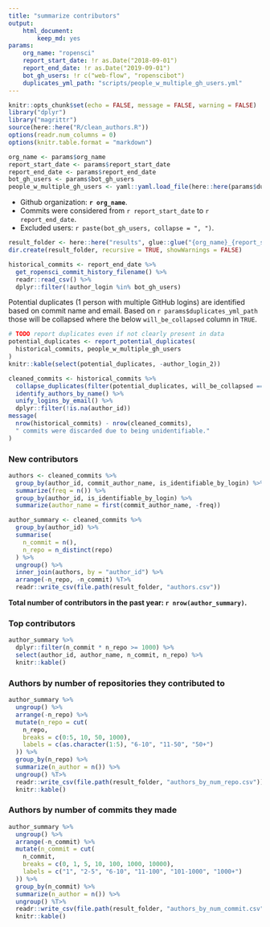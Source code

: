 ```yaml
---
title: "summarize contributors"
output: 
    html_document:
        keep_md: yes
params:
    org_name: "ropensci"
    report_start_date: !r as.Date("2018-09-01")
    report_end_date: !r as.Date("2019-09-01")
    bot_gh_users: !r c("web-flow", "ropenscibot")
    duplicates_yml_path: "scripts/people_w_multiple_gh_users.yml"
---
```


```r
knitr::opts_chunk$set(echo = FALSE, message = FALSE, warning = FALSE)
library("dplyr")
library("magrittr")
source(here::here("R/clean_authors.R"))
options(readr.num_columns = 0)
options(knitr.table.format = "markdown")
```

```r
org_name <- params$org_name
report_start_date <- params$report_start_date
report_end_date <- params$report_end_date
bot_gh_users <- params$bot_gh_users
people_w_multiple_gh_users <- yaml::yaml.load_file(here::here(params$duplicates_yml_path))
```

- Github organization: **`r org_name`**.
- Commits were considered from `r report_start_date` to `r report_end_date`.
- Excluded users: `r paste(bot_gh_users, collapse = ", ")`.

```r
result_folder <- here::here("results", glue::glue("{org_name}_{report_start_date}_{report_end_date}"))
dir.create(result_folder, recursive = TRUE, showWarnings = FALSE)
```

```r
historical_commits <- report_end_date %>% 
  get_ropensci_commit_history_filename() %>%
  readr::read_csv() %>%
  dplyr::filter(!author_login %in% bot_gh_users)
```

Potential duplicates (1 person with multiple GitHub logins) are identified based on commit name and email. Based on `r params$duplicates_yml_path` those will be collapsed where the below `will_be_collapsed` column in `TRUE`.

```r
# TODO report duplicates even if not clearly present in data
potential_duplicates <- report_potential_duplicates(
  historical_commits, people_w_multiple_gh_users
)
knitr::kable(select(potential_duplicates, -author_login_2))
```

```r
cleaned_commits <- historical_commits %>%
  collapse_duplicates(filter(potential_duplicates, will_be_collapsed == TRUE)) %>% 
  identify_authors_by_name() %>%
  unify_logins_by_email() %>%
  dplyr::filter(!is.na(author_id))
message(
  nrow(historical_commits) - nrow(cleaned_commits),
  " commits were discarded due to being unidentifiable."
)
```

### New contributors

```r
authors <- cleaned_commits %>%
  group_by(author_id, commit_author_name, is_identifiable_by_login) %>%
  summarize(freq = n()) %>%
  group_by(author_id, is_identifiable_by_login) %>%
  summarize(author_name = first(commit_author_name, -freq))

author_summary <- cleaned_commits %>%
  group_by(author_id) %>%
  summarise(
    n_commit = n(),
    n_repo = n_distinct(repo)
  ) %>%
  ungroup() %>%
  inner_join(authors, by = "author_id") %>%
  arrange(-n_repo, -n_commit) %T>%
  readr::write_csv(file.path(result_folder, "authors.csv"))
```

**Total number of contributors in the past year: `r nrow(author_summary)`.**

### Top contributors

```r
author_summary %>%
  dplyr::filter(n_commit * n_repo >= 1000) %>%
  select(author_id, author_name, n_commit, n_repo) %>%
  knitr::kable()
```


### Authors by number of repositories they contributed to

```r
author_summary %>%
  ungroup() %>%
  arrange(-n_repo) %>%
  mutate(n_repo = cut(
    n_repo,
    breaks = c(0:5, 10, 50, 1000),
    labels = c(as.character(1:5), "6-10", "11-50", "50+")
  )) %>%
  group_by(n_repo) %>%
  summarize(n_author = n()) %>%
  ungroup() %T>%
  readr::write_csv(file.path(result_folder, "authors_by_num_repo.csv")) %>%
  knitr::kable()
```

### Authors by number of commits they made

```r
author_summary %>%
  ungroup() %>%
  arrange(-n_commit) %>%
  mutate(n_commit = cut(
    n_commit,
    breaks = c(0, 1, 5, 10, 100, 1000, 10000),
    labels = c("1", "2-5", "6-10", "11-100", "101-1000", "1000+")
  )) %>%
  group_by(n_commit) %>%
  summarize(n_author = n()) %>%
  ungroup() %T>%
  readr::write_csv(file.path(result_folder, "authors_by_num_commit.csv")) %>%
  knitr::kable()
```

